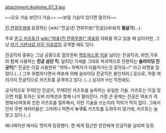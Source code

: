 attachment:/koihime_07_3.jpg

~~오오 가슴 보인다 가슴~~ ~~보일 가슴이 있다면 말이지~~

[[진 연희무쌍]]에 등장하는 [wiki:"진궁(진 연희무쌍)"진궁](네네)의 '''필살기'''(…).

주로 [[혼고 카즈토]]가 [[wiki:"여포(진 연희무쌍)" 여포]]와 대화를 하고 있을 때 날리지만, 그냥 [[티피(그로우 랜서)|자기 기분대로 아무 이유없이]] 공격할 때도 있다.

진궁킥의 종류는 그냥 공중으로 점프한뒤 [[헥토파스칼 킥]]을 날리는 진궁킥과, 위연,가후와 함께 사용하는 '''진궁 삼단 킥''', 달리던 기세를 그대로 파괴력으로 전환하는 '''슬라이딩 진궁킥'''[* 진궁은 이걸 사용한뒤 "꺄악~ 허벅지가 타들어가는것 같아요~!" 라고 비명을 질렀다.(…) 그후 위험하다면서 여포에 의해 슬라이딩 진궁킥은 봉인처리.] 등으로, 작중 여러가지 진궁킥으로 카즈토를 공격하고 있다. (…) 심지어 H신 직전에도.

공식적으로 무력E인 진궁이, 무력D인 카즈토를 농락하는 유일한 기술. 카즈토는 이걸 맞으면 피를 토하는 오버 리액션과 함께 나가 떨어진다. 가장 큰 문제는 진궁은 여포가 걱정돼서/여포와 친한 카즈토를 질투해서, 이런 기술을 쓰는지라 적의가 딱히 없다. 그래서인지 주변 캐릭터들은 그러려니 하면서 '''누구도''' 카즈토를 도와주지 않기에, 카즈토는 늘 맞고 있다.(…)

애니메이션 에서도 멋지게 등장했다. 렌 에게 접근한 린린에게 진궁킥을 날리며 등장.
